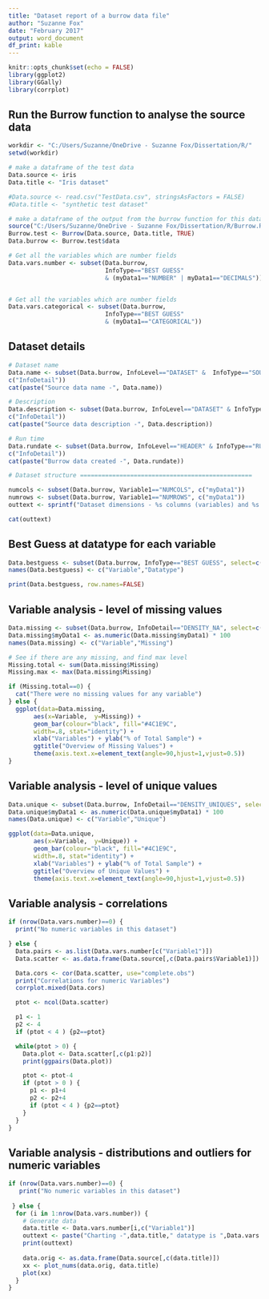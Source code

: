 ```yaml
---
title: "Dataset report of a burrow data file"
author: "Suzanne Fox"
date: "February 2017"
output: word_document
df_print: kable
---
```


```r

knitr::opts_chunk$set(echo = FALSE)
library(ggplot2)
library(GGally)
library(corrplot)

```

## Run the Burrow function to analyse the source data

```r

workdir <- "C:/Users/Suzanne/OneDrive - Suzanne Fox/Dissertation/R/"
setwd(workdir)

# make a dataframe of the test data
Data.source <- iris
Data.title <- "Iris dataset"

#Data.source <- read.csv("TestData.csv", stringsAsFactors = FALSE)
#Data.title <- "synthetic test dataset"

# make a dataframe of the output from the burrow function for this data
source("C:/Users/Suzanne/OneDrive - Suzanne Fox/Dissertation/R/Burrow.R")
Burrow.test <- Burrow(Data.source, Data.title, TRUE)
Data.burrow <- Burrow.test$data

# Get all the variables which are number fields
Data.vars.number <- subset(Data.burrow, 
                           InfoType=="BEST GUESS" 
                           & (myData1=="NUMBER" | myData1=="DECIMALS"))


# Get all the variables which are number fields
Data.vars.categorical <- subset(Data.burrow, 
                           InfoType=="BEST GUESS" 
                           & (myData1=="CATEGORICAL"))

```

## Dataset details

```r
# Dataset name
Data.name <- subset(Data.burrow, InfoLevel=="DATASET" &  InfoType=="SOURCEDATA",
c("InfoDetail"))
cat(paste("Source data name -", Data.name))

# Description
Data.description <- subset(Data.burrow, InfoLevel=="DATASET" & InfoType=="SOURCE",
c("InfoDetail"))
cat(paste("Source data description -", Data.description))

# Run time
Data.rundate <- subset(Data.burrow, InfoLevel=="HEADER" & InfoType=="RUN DATE",
c("InfoDetail"))
cat(paste("Burrow data created -", Data.rundate))

# Dataset structure ================================================

numcols <- subset(Data.burrow, Variable1=="NUMCOLS", c("myData1"))
numrows <- subset(Data.burrow, Variable1=="NUMROWS", c("myData1"))
outtext <- sprintf("Dataset dimensions - %s columns (variables) and %s rows (cases)",numcols, numrows)

cat(outtext)
```

## Best Guess at datatype for each variable


```r
Data.bestguess <- subset(Data.burrow, InfoType=="BEST GUESS", select=c("Variable1","myData1"))
names(Data.bestguess) <- c("Variable","Datatype")

print(Data.bestguess, row.names=FALSE)

```

## Variable analysis - level of missing values


```r
Data.missing <- subset(Data.burrow, InfoDetail=="DENSITY_NA", select=c("Variable1","myData1"))
Data.missing$myData1 <- as.numeric(Data.missing$myData1) * 100
names(Data.missing) <- c("Variable","Missing")

# See if there are any missing, and find max level
Missing.total <- sum(Data.missing$Missing)
Missing.max <- max(Data.missing$Missing)

if (Missing.total==0) {
  cat("There were no missing values for any variable")
} else {
  ggplot(data=Data.missing, 
       aes(x=Variable,  y=Missing)) +
       geom_bar(colour="black", fill="#4C1E9C",
       width=.8, stat="identity") +
       xlab("Variables") + ylab("% of Total Sample") +
       ggtitle("Overview of Missing Values") +
       theme(axis.text.x=element_text(angle=90,hjust=1,vjust=0.5))
}

```

## Variable analysis - level of unique values


```r
Data.unique <- subset(Data.burrow, InfoDetail=="DENSITY_UNIQUES", select=c("Variable1","myData1"))
Data.unique$myData1 <- as.numeric(Data.unique$myData1) * 100
names(Data.unique) <- c("Variable","Unique")

ggplot(data=Data.unique, 
       aes(x=Variable,  y=Unique)) +
       geom_bar(colour="black", fill="#4C1E9C",
       width=.8, stat="identity") +
       xlab("Variables") + ylab("% of Total Sample") +
       ggtitle("Overview of Unique Values") +
       theme(axis.text.x=element_text(angle=90,hjust=1,vjust=0.5))

```

## Variable analysis - correlations

```r

if (nrow(Data.vars.number)==0) {
  print("No numeric variables in this dataset")

} else {
  Data.pairs <- as.list(Data.vars.number[c("Variable1")])
  Data.scatter <- as.data.frame(Data.source[,c(Data.pairs$Variable1)])

  Data.cors <- cor(Data.scatter, use="complete.obs")
  print("Correlations for numeric Variables")
  corrplot.mixed(Data.cors)

  ptot <- ncol(Data.scatter)

  p1 <- 1
  p2 <- 4
  if (ptot < 4 ) {p2==ptot}

  while(ptot > 0) {
    Data.plot <- Data.scatter[,c(p1:p2)]
    print(ggpairs(Data.plot))

    ptot <- ptot-4
    if (ptot > 0 ) {
      p1 <- p1+4
      p2 <- p2+4
      if (ptot < 4 ) {p2==ptot}
    }
  }
}
```

## Variable analysis - distributions and outliers for numeric variables

```r

if (nrow(Data.vars.number)==0) {
   print("No numeric variables in this dataset")
  
 } else {
  for (i in 1:nrow(Data.vars.number)) {
    # Generate data
    data.title <- Data.vars.number[i,c("Variable1")]
    outtext <- paste("Charting -",data.title," datatype is ",Data.vars.number[i,c("myData1")])
    print(outtext)
    
    data.orig <- as.data.frame(Data.source[,c(data.title)])
    xx <- plot_nums(data.orig, data.title)
    plot(xx)
  }
}

```